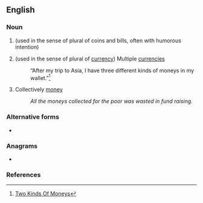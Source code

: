 ==English==

===Noun===
{{head|en|noun plural form}}

# {{plural of|money|lang=en}} (used in the sense of plural of coins and bills, often with humorous intention)
# {{plural of|money|lang=en}} (used in the sense of plural of [[currency]]) Multiple [[currencies]]
#: “After my trip to Asia, I have three different kinds of moneys in my wallet.”<ref>[http://twokindsofmoneys.blogspot.com/2009/06/moneys-vs-monies.html Two Kinds Of Moneys]</ref>
# Collectively [[money]]
#: ''All the moneys collected for the poor was wasted in fund raising.''

===Alternative forms===
* {{l|en|monies}}

===Anagrams===
* {{l|en|Symone}}

===References===
<references />